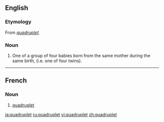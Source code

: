 {{wikipedia}}
==English==
{{coefficient}}

===Etymology===
From {{etyl|fr}} ''[[#French|quadruplet]]''.

===Noun===
{{en-noun}}

# One of a group of four babies born from the same mother during the same birth, (i.e. one of four twins).

----

==French==

===Noun===
{{fr-noun|m}}

# [[#Noun|quadruplet]]

[[ja:quadruplet]]
[[ru:quadruplet]]
[[vi:quadruplet]]
[[zh:quadruplet]]